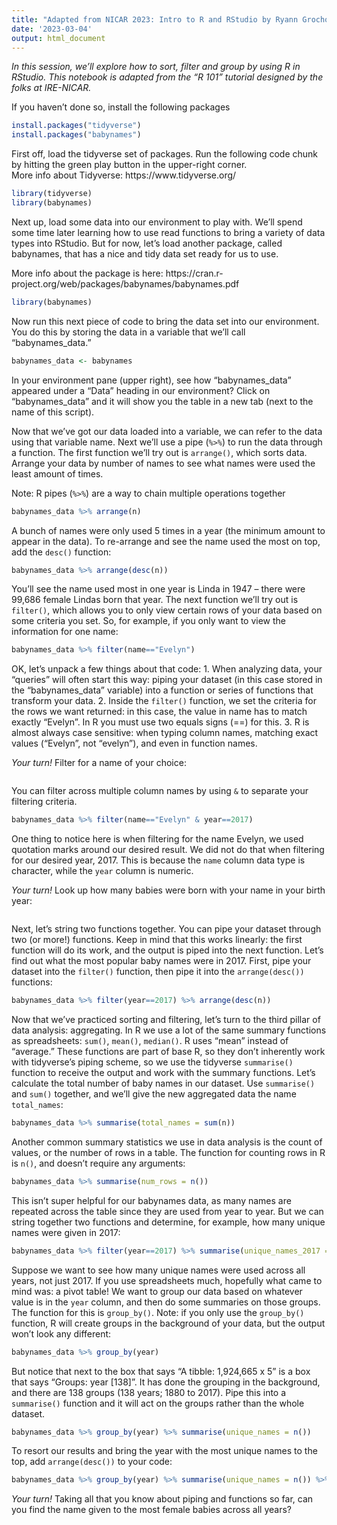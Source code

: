 ```yaml
---
title: "Adapted from NICAR 2023: Intro to R and RStudio by Ryann Grochowski Jones"
date: '2023-03-04'
output: html_document
---
```


*In this session, we'll explore how to sort, filter and group by using R in RStudio. This notebook is adapted from the "R 101" tutorial designed by the folks at IRE-NICAR.*


If you haven't done so, install the following packages
```r
install.packages("tidyverse")
install.packages("babynames")
```



First off, load the tidyverse set of packages. Run the following code chunk by hitting the green play button in the upper-right corner.  
More info about Tidyverse: https://www.tidyverse.org/
```r
library(tidyverse)
library(babynames)
```
Next up, load some data into our environment to play with. We'll spend some time later learning how to use read functions to bring a variety of data types into RStudio. But for now, let's load another package, called babynames, that has a nice and tidy data set ready for us to use.

More info about the package is here: https://cran.r-project.org/web/packages/babynames/babynames.pdf
```r
library(babynames)
```
Now run this next piece of code to bring the data set into our environment. You do this by storing the data in a variable that we'll call "babynames_data."
```r
babynames_data <- babynames
```
In your environment pane (upper right), see how "babynames_data" appeared under a "Data" heading in our environment? Click on "babynames_data" and it will show you the table in a new tab (next to the name of this script).

Now that we've got our data loaded into a variable, we can refer to the data using that variable name. Next we'll use a pipe (`%>%`) to run the data through a function. The first function we'll try out is `arrange()`, which sorts data. Arrange your data by number of names to see what names were used the least amount of times.

Note: R pipes (`%>%`) are a way to chain multiple operations together 
```r
babynames_data %>% arrange(n)
```

A bunch of names were only used 5 times in a year (the minimum amount to appear in the data). To re-arrange and see the name used the most on top, add the `desc()` function: 
```r
babynames_data %>% arrange(desc(n))
```
You'll see the name used most in one year is Linda in 1947 -- there were 99,686 female Lindas born that year.
The next function we'll try out is `filter()`, which allows you to only view certain rows of your data based on some criteria you set. So, for example, if you only want to view the information for one name: 
```r
babynames_data %>% filter(name=="Evelyn")
```
OK, let's unpack a few things about that code: 
1. When analyzing data, your "queries" will often start this way: piping your dataset (in this case stored in the "babynames_data" variable) into a function or series of functions that transform your data. 
2. Inside the `filter()` function, we set the criteria for the rows we want returned: in this case, the value in name has to match exactly "Evelyn". In R you must use two equals signs (==) for this. 
3. R is almost always case sensitive: when typing column names, matching exact values ("Evelyn", not "evelyn"), and even in function names.

*Your turn!* Filter for a name of your choice:
```r

```
You can filter across multiple column names by using `&` to separate your filtering criteria.
```r
babynames_data %>% filter(name=="Evelyn" & year==2017)
```
One thing to notice here is when filtering for the name Evelyn, we used quotation marks around our desired result. We did not do that when filtering for our desired year, 2017. This is because the `name` column data type is character, while the `year` column is numeric. 

*Your turn!* Look up how many babies were born with your name in your birth year:
```r

```
Next, let's string two functions together. You can pipe your dataset through two (or more!) functions. Keep in mind that this works linearly: the first function will do its work, and the output is piped into the next function.
Let's find out what the most popular baby names were in 2017. First, pipe your dataset into the `filter()` function, then pipe it into the `arrange(desc())` functions:
```r
babynames_data %>% filter(year==2017) %>% arrange(desc(n))
```
Now that we've practiced sorting and filtering, let's turn to the third pillar of data analysis: aggregating. In R we use a lot of the same summary functions as spreadsheets: `sum()`, `mean()`, `median()`. R uses "mean" instead of "average." 
These functions are part of base R, so they don't inherently work with tidyverse's piping scheme, so we use the tidyverse `summarise()` function to receive the output and work with the summary functions. 
Let's calculate the total number of baby names in our dataset. Use `summarise()` and `sum()` together, and we'll give the new aggregated data the name `total_names`: 
```r
babynames_data %>% summarise(total_names = sum(n))
```
Another common summary statistics we use in data analysis is the count of values, or the number of rows in a table. The function for counting rows in R is `n()`, and doesn't require any arguments:
```r
babynames_data %>% summarise(num_rows = n())
```
This isn't super helpful for our babynames data, as many names are repeated across the table since they are used from year to year. But we can string together two functions and determine, for example, how many unique names were given in 2017:
```r
babynames_data %>% filter(year==2017) %>% summarise(unique_names_2017 = n())
```
Suppose we want to see how many unique names were used across all years, not just 2017. If you use spreadsheets much, hopefully what came to mind was: a pivot table! We want to group our data based on whatever value is in the `year` column, and then do some summaries on those groups. 
The function for this is `group_by()`. Note: if you only use the `group_by()` function, R will create groups in the background of your data, but the output won't look any different: 
```r
babynames_data %>% group_by(year)
```
But notice that next to the box that says "A tibble: 1,924,665 x 5" is a box that says "Groups: year [138]". It has done the grouping in the background, and there are 138 groups (138 years; 1880 to 2017). Pipe this into a `summarise()` function and it will act on the groups rather than the whole dataset.
```r
babynames_data %>% group_by(year) %>% summarise(unique_names = n())
```
To resort our results and bring the year with the most unique names to the top, add `arrange(desc())` to your code:
```r
babynames_data %>% group_by(year) %>% summarise(unique_names = n()) %>% arrange(desc(unique_names))
```
*Your turn!* Taking all that you know about piping and functions so far, can you find the name given to the most female babies across all years?  
```r

```
